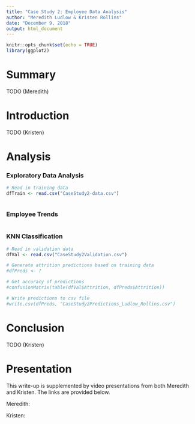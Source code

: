 ```yaml
---
title: "Case Study 2: Employee Data Analysis"
author: "Meredith Ludlow & Kristen Rollins"
date: "December 9, 2018"
output: html_document
---
```


```r
knitr::opts_chunk$set(echo = TRUE)
library(ggplot2)
```

# Summary

TODO (Meredith)

# Introduction

TODO (Kristen)

# Analysis

### Exploratory Data Analysis

```r
# Read in training data
dfTrain <- read.csv("CaseStudy2-data.csv")
```

```r

```

### Employee Trends

```r

```

### KNN Classification

```r
# Read in validation data
dfVal <- read.csv("CaseStudy2Validation.csv")

# Generate attrition predictions based on training data
#dfPreds <- ?

# Get accuracy of predictions
#confusionMatrix(table(dfVal$Attrition, dfPreds$Attrition))

# Write predictions to csv file
#write.csv(dfPreds, "CaseStudy2Predictions_Ludlow_Rollins.csv")
```

# Conclusion

TODO (Kristen)

# Presentation

This write-up is supplemented by video presentations from both Meredith and Kristen. The links are provided below.

Meredith: 

Kristen: 
